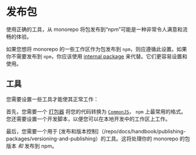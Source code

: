 
# 发布包

使用正确的工具，从 monorepo 将包发布到“npm”可能是一种非常令人满意和流畅的体验。

如果您想将 monorepo 的一些工作区作为包发布到 `npm`，则应遵循此设置。如果你不需要发布到 `npm`，你应该使用 [internal package](/repo/docs/handbook/sharing-code/internal-packages) 来代替。它们更容易设置和使用。

## 工具

您需要设置一些工具才能使其正常工作：

首先，您需要一个 [打包器](/repo/docs/handbook/publishing-packages/bundling) 将您的代码转换为 [`CommonJS`](https://en.wikipedia.org/wiki/CommonJS)， `npm` 上最常用的格式。您还需要设置一个开发脚本，以便您可以在本地开发中的工作区上工作。

最后，您需要一个用于 [发布和版本控制]（/repo/docs/handbook/publishing-packages/versioning-and-publishing）的工具。这将处理你的 monorepo 的包版本 _和_ 发布到 npm。
